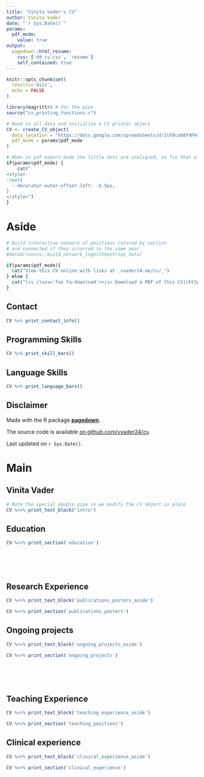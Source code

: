 ```yaml
---
title: "Vinita Vader's CV"
author: Vinita Vader
date: "`r Sys.Date()`"
params:
  pdf_mode:
    value: true
output:
  pagedown::html_resume:
    css: ['dd_cv.css', 'resume']
    self_contained: true
---
```


```r
knitr::opts_chunk$set(
  results='asis', 
  echo = FALSE
)

library(magrittr) # For the pipe
source("cv_printing_functions.r")

# Read in all data and initialize a CV printer object
CV <- create_CV_object(
  data_location = "https://docs.google.com/spreadsheets/d/1tF0cv68f4FHshLLOiDItlCtrtaY1cRXv0TLJrhmDmrk",
  pdf_mode = params$pdf_mode
)

```


```r
# When in pdf export mode the little dots are unaligned, so fix that with some conditional CSS.
if(params$pdf_mode) {
    cat("
<style>
:root{
  --decorator-outer-offset-left: -6.5px;
}
</style>")
}
```


Aside
================================================================================

```r
# Build interactive network of positions colored by section
# and connected if they occurred in the same year
#datadrivencv::build_network_logo(CV$entries_data)
```

<!-- ![much-smaller image](foo.jpg){#id .class width=30 height=20px} -->

```r
if(params$pdf_mode){
  cat("View this CV online with links at _vvader24.me/cv/_")
} else {
  cat("[<i class='fas fa-download'></i> Download a PDF of this CV](https://github.com/vvader24/cv/raw/master/vader_cv.pdf)")
}
```

Contact {#contact}
--------------------------------------------------------------------------------

```r
CV %>% print_contact_info()
```



Programming Skills {#skills}
--------------------------------------------------------------------------------

```r
CV %>% print_skill_bars()
```

Language Skills {#language}
--------------------------------------------------------------------------------

```r
CV %>% print_language_bars()
```


Disclaimer {#disclaimer}
--------------------------------------------------------------------------------

Made with the R package [**pagedown**](https://github.com/rstudio/pagedown). 

The source code is available [on github.com/vvader24/cv](https://github.com/vvader24/cv).

Last updated on `r Sys.Date()`.



Main
================================================================================

Vinita Vader {#title}
--------------------------------------------------------------------------------

```r
# Note the special double pipe so we modify the CV object in place
CV %<>% print_text_block("intro") 
```



Education {data-icon=graduation-cap data-concise=true}
--------------------------------------------------------------------------------

```r
CV %<>% print_section('education')
```

<!-- These breaks just force a new page so section doesnt get cut off -->
<br>
<br>
<br>

Research Experience {data-icon=laptop}
--------------------------------------------------------------------------------

::: aside
```r
CV %<>% print_text_block('publications_posters_aside')
```
:::

```r
CV %<>% print_section('publications_posters')
```



Ongoing projects {data-icon=suitcase}
--------------------------------------------------------------------------------

::: aside
```r
CV %<>% print_text_block('ongoing_projects_aside')
```
:::

```r
CV %<>% print_section('ongoing_projects')
```

<!-- These breaks just force a new page so section doesnt get cut off -->
<br>
<br>
<br>

Teaching Experience {data-icon=chalkboard-teacher}
--------------------------------------------------------------------------------

::: aside
```r
CV %<>% print_text_block('teaching_experience_aside')
```
:::

```r
CV %<>% print_section('teaching_positions')
```



Clinical experience {data-icon="fa-regular fa-clipboard-check"}
--------------------------------------------------------------------------------

::: aside
```r
CV %<>% print_text_block('clinical_experience_aside')
```
:::

```r
CV %<>% print_section('clinical_experience')
```



<!-- Selected Press (About)  {data-icon=newspaper} -->
<!-- -------------------------------------------------------------------------------- -->

<!-- ```{r} -->
<!-- CV %<>% print_section('about_me_press') -->
<!-- ``` -->


<!-- <br> -->
<!-- <br> -->


<!-- Selected Press (By)  {data-icon=newspaper} -->
<!-- -------------------------------------------------------------------------------- -->

<!-- ```{r} -->
<!-- CV %<>% print_section('by_me_press') -->
<!-- ``` -->



<!-- Selected Publications, Posters, and Talks {data-icon=book} -->
<!-- -------------------------------------------------------------------------------- -->

<!-- ```{r} -->
<!-- CV %<>% print_section('academic_articles') -->
<!-- ``` -->



<!-- ```{r} -->
<!-- CV %<>% print_links() -->
<!-- ``` -->

